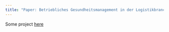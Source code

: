 ```yaml
---
title: "Paper: Betriebliches Gesundheitsmanagement in der Logistikbranche"
---
```

Some project [here](Betriebliches Gesundheitsmanagement in der Logistikbranche; Koch, Marschall, Hestermann.pdf)
